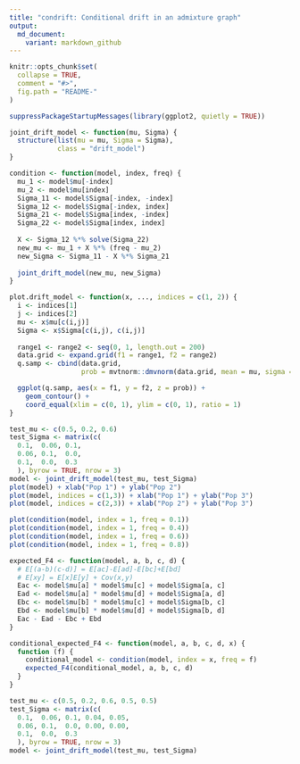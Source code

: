 ```yaml
---
title: "condrift: Conditional drift in an admixture graph"
output:
  md_document:
    variant: markdown_github
---
```


<!-- README.md is generated from README.Rmd. Please edit that file -->

```r
knitr::opts_chunk$set(
  collapse = TRUE,
  comment = "#>",
  fig.path = "README-"
)

suppressPackageStartupMessages(library(ggplot2, quietly = TRUE))
```

```r
joint_drift_model <- function(mu, Sigma) {
  structure(list(mu = mu, Sigma = Sigma),
            class = "drift_model")
}

condition <- function(model, index, freq) {
  mu_1 <- model$mu[-index]
  mu_2 <- model$mu[index]
  Sigma_11 <- model$Sigma[-index, -index]
  Sigma_12 <- model$Sigma[-index, index]
  Sigma_21 <- model$Sigma[index, -index]
  Sigma_22 <- model$Sigma[index, index]
  
  X <- Sigma_12 %*% solve(Sigma_22)
  new_mu <- mu_1 + X %*% (freq - mu_2)
  new_Sigma <- Sigma_11 - X %*% Sigma_21
  
  joint_drift_model(new_mu, new_Sigma)
}

plot.drift_model <- function(x, ..., indices = c(1, 2)) {
  i <- indices[1]
  j <- indices[2]
  mu <- x$mu[c(i,j)]
  Sigma <- x$Sigma[c(i,j), c(i,j)]
  
  range1 <- range2 <- seq(0, 1, length.out = 200)
  data.grid <- expand.grid(f1 = range1, f2 = range2)
  q.samp <- cbind(data.grid, 
                  prob = mvtnorm::dmvnorm(data.grid, mean = mu, sigma = Sigma))

  ggplot(q.samp, aes(x = f1, y = f2, z = prob)) + 
    geom_contour() +
    coord_equal(xlim = c(0, 1), ylim = c(0, 1), ratio = 1)
}
```

```r
test_mu <- c(0.5, 0.2, 0.6)
test_Sigma <- matrix(c(
  0.1,  0.06, 0.1,
  0.06, 0.1,  0.0,
  0.1,  0.0,  0.3
  ), byrow = TRUE, nrow = 3)
model <- joint_drift_model(test_mu, test_Sigma)
plot(model) + xlab("Pop 1") + ylab("Pop 2")
plot(model, indices = c(1,3)) + xlab("Pop 1") + ylab("Pop 3")
plot(model, indices = c(2,3)) + xlab("Pop 2") + ylab("Pop 3")
```

```r
plot(condition(model, index = 1, freq = 0.1))
plot(condition(model, index = 1, freq = 0.4))
plot(condition(model, index = 1, freq = 0.6))
plot(condition(model, index = 1, freq = 0.8))
```

```r
expected_F4 <- function(model, a, b, c, d) {
  # E[(a-b)(c-d)] = E[ac]-E[ad]-E[bc]+E[bd]
  # E[xy] = E[x]E[y] + Cov(x,y)
  Eac <- model$mu[a] * model$mu[c] + model$Sigma[a, c]
  Ead <- model$mu[a] * model$mu[d] + model$Sigma[a, d]
  Ebc <- model$mu[b] * model$mu[c] + model$Sigma[b, c]
  Ebd <- model$mu[b] * model$mu[d] + model$Sigma[b, d]
  Eac - Ead - Ebc + Ebd
}

conditional_expected_F4 <- function(model, a, b, c, d, x) {
  function (f) {
    conditional_model <- condition(model, index = x, freq = f)
    expected_F4(conditional_model, a, b, c, d)  
  }
}


```

```r
test_mu <- c(0.5, 0.2, 0.6, 0.5, 0.5)
test_Sigma <- matrix(c(
  0.1,  0.06, 0.1, 0.04, 0.05,
  0.06, 0.1,  0.0, 0.00, 0.00,
  0.1,  0.0,  0.3
  ), byrow = TRUE, nrow = 3)
model <- joint_drift_model(test_mu, test_Sigma)
```
